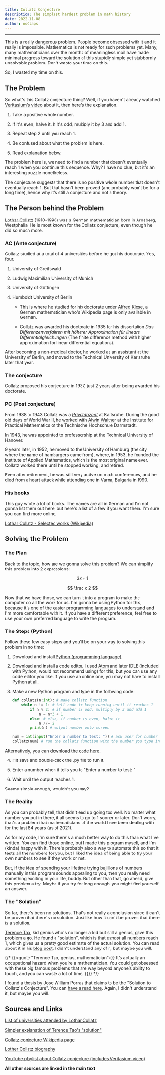 ```yaml
---
title: Collatz Conjecture
description: The simplest hardest problem in math history
date: 2022-11-08
author: noClaps
---
```


---

<Quote name="Jeffery Lagarias, expert on the Collatz conjecture, mathematician at the University of Michigan">
This is a really dangerous problem. People become obsessed with it and it really is impossible.
</Quote>

<Quote name="Paul Erdös, the man who only loved numbers">
Mathematics is not ready for such problems yet.
</Quote>

<Quote name="Master of alliteration, me">
Many, many mathematicians over the months of meaningless moil have made minimal progress toward the solution of this stupidly simple yet stubbornly unsolvable problem.
</Quote>

<Quote name="Pretty much every mathematician ever">
Don't waste your time on this.
</Quote>

So, I wasted my time on this.

## The Problem
So what's this Collatz conjecture thing? Well, if you haven't already watched [Veritasium's video](https://www.youtube.com/watch?v=094y1Z2wpJg) about it, then here's the explanation.

1. Take a positive whole number.

2. If it's even, halve it. If it's odd, multiply it by 3 and add 1.

3. Repeat step 2 until you reach 1.

4. Be confused about what the problem is here.

5. Read explanation below.

The problem here is, we need to find a number that doesn't eventually reach 1 when you continue this sequence. Why? I have no clue, but it's an interesting puzzle nonetheless.

The conjecture suggests that there is no positive whole number that doesn't eventually reach 1. But that hasn't been proved (and probably won't be for a long time), hence why it's still a conjecture and not a theory.

## The Person behind the Problem
[Lothar Collatz](https://en.wikipedia.org/wiki/Lothar_Collatz) (1910-1990) was a German mathematician born in Arnsberg, Westphalia. He is most known for the Collatz conjecture, even though he did so much more.

### AC (Ante conjecture)
Collatz studied at a total of 4 universities before he got his doctorate. Yes, four.

1. University of Greifswald

2. Ludwig Maximilian University of Munich

3. University of Göttingen

4. Humboldt University of Berlin

     - This is where he studied for his doctorate under [Alfred Klose](https://de.wikipedia.org/wiki/Alfred_Klose_(Mathematiker)), a German mathematician who's Wikipedia page is only available in German.

     - Collatz was awarded his doctorate in 1935 for his dissertation _Das Differenzenverfahren mit höherer Approximation für lineare Differentialgleichungen_ (The finite difference method with higher approximation for linear differential equations).

After becoming a non-medical doctor, he worked as an assistant at the University of Berlin, and moved to the Technical University of Karlsruhe later that year.

### The conjecture
Collatz proposed his conjecture in 1937, just 2 years after being awarded his doctorate.

### PC (Post conjecture)
From 1938 to 1943 Collatz was a [_Privatdozent_](https://en.wikipedia.org/wiki/Privatdozent) at Karlsruhe. During the good old days of World War II, he worked with [Alwin Walther](https://en.wikipedia.org/wiki/Alwin_Walther) at the Institute for Practical Mathematics of the Technische Hochschule Darmstadt.

In 1943, he was appointed to professorship at the Technical University of Hanover.

9 years later, in 1952, he moved to the University of Hamburg (the city where the name of hamburgers came from), where, in 1953, he founded the Institute of Applied Mathematics, which is the most original name ever. Collatz worked there until he stopped working, and retired.

Even after retirement, he was still very active on math conferences, and he died from a heart attack while attending one in Varna, Bulgaria in 1990.

### His books
This guy wrote a lot of books. The names are all in German and I'm not gonna list them out here, but here's a list of a few if you want them. I'm sure you can find more online.

[Lothar Collatz - Selected works (Wikipedia)](https://en.wikipedia.org/wiki/Lothar_Collatz#Selected_works)

## Solving the Problem
### The Plan
Back to the topic, how are we gonna solve this problem? We can simplify this problem into 2 expressions:

$$
3x+1
$$

$$
\frac x 2
$$

Now that we have those, we can turn it into a program to make the computer do all the work for us. I'm gonna be using Python for this, because it's one of the easier programming languages to understand and I'm more comfortable with it. If you have a different preference, feel free to use your own preferred language to write the program.

### The Steps (Python)
Follow these few easy steps and you'll be on your way to solving this problem in no time:

1. Download and install [Python (programming language)](https://www.python.org/)

2. Download and install a code editor. I used [Atom](https://atom.io/) and later IDLE (included with Python, would not recommend using) for this, but you can use any code editor you like. If you use an online one, you may not have to install Python at all.

3. Make a new Python program and type in the following code:

    ```py
    def collatz(n:int): # make collatz function
        while n != 1: # tell code to keep running until it reaches 1
            if n % 2: # if number is odd, multiply by 3 and add 1
                n = n*3 + 1
            else: # else, if number is even, halve it
                n //= 2
            print(n) # output number onto screen

    num = int(input("Enter a number to test: ")) # ask user for number to test
    collatz(num) # run the collatz function with the number you type in
    ```

Alternatively, you can <a href="/python/collatz-conjecture.py" download="collatz-conjecture.py">download the code here</a>.

4. Hit save and double-click the .py file to run it.

5. Enter a number when it tells you to "Enter a number to test: "

6. Wait until the output reaches 1.

Seems simple enough, wouldn't you say?

### The Reality
As you can probably tell, that didn't end up going too well. No matter what number you put in there, it all seems to go to 1 sooner or later. Don't worry, that's a problem that mathematicians of the world have been dealing with for the last 84 years (as of 2021).

As for my code, I'm sure there's a much better way to do this than what I've written. You can find those online, but I made this program myself, and I'm (kinda) happy with it. There's probably also a way to automate this so that it tests all the numbers for you, but I liked the idea of being able to try your own numbers to see if they work or not.

But, if the idea of spending your lifetime trying bajillions of numbers manually in this program sounds appealing to you, then you really need something exciting in your life, buddy. But other than that, go ahead, give this problem a try. Maybe if you try for long enough, you might find yourself an answer.

### The "Solution"
So far, there's been no solutions. That's not really a conclusion since it can't be proven that there's no solution. Just like how it can't be proven that there _is_ a solution.

[Terence Tao](https://en.wikipedia.org/wiki/Terence_Tao), kid genius who's no longer a kid but still a genius, gave this problem a go. He found a "solution", which is that _almost_ all numbers reach 1, which gives us a pretty good estimate of the actual solution. You can read about it in his [blog post](https://terrytao.wordpress.com/2011/08/25/the-collatz-conjecture-littlewood-offord-theory-and-powers-of-2-and-3/). I didn't understand any of it, but maybe you will.

{/* {{<quote "Terence Tao, genius, mathematician">}}
It’s actually an occupational hazard when you’re a mathematician. You could get obsessed with these big famous problems that are way beyond anyone’s ability to touch, and you can waste a lot of time.
{{</quote>}} */}

I found a thesis by Jose William Porras that claims to be the "Solution to Collatz's Conjecture". You can [have a read here](https://www.researchgate.net/publication/325389892_Solution_to_Collatz's_Conjecture). Again, I didn't understand it, but maybe you will.

## Sources and Links
[List of universities attended by Lothar Collatz](https://www.wikidata.org/wiki/Property:P69)

[Simpler explanation of Terence Tao's "solution"](https://www.quantamagazine.org/mathematician-proves-huge-result-on-dangerous-problem-20191211/)

[Collatz conjecture Wikipedia page](https://en.wikipedia.org/wiki/Collatz_conjecture)

[Lother Collatz biography](https://mathshistory.st-andrews.ac.uk/Biographies/Collatz/)

[YouTube playlist about Collatz conjecture (includes Veritasium video)](https://www.youtube.com/playlist?list=PLPa2dwCo_Eqker6ktrUs7dC7FkKwa7Q2h)

**All other sources are linked in the main text**
